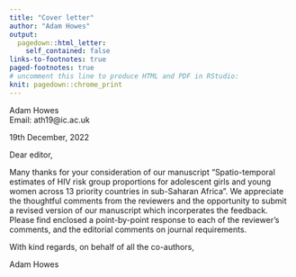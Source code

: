 ```yaml
---
title: "Cover letter"
author: "Adam Howes"
output:
  pagedown::html_letter:
    self_contained: false
links-to-footnotes: true
paged-footnotes: true
# uncomment this line to produce HTML and PDF in RStudio:
knit: pagedown::chrome_print
---
```


::: from
Adam Howes    
Email: ath19@ic.ac.uk     
:::

::: date
19th December, 2022
:::

Dear editor,

Many thanks for your consideration of our manuscript "Spatio-temporal estimates of HIV risk group proportions for adolescent girls and young women across 13 priority countries in sub-Saharan Africa".
We appreciate the thoughtful comments from the reviewers and the opportunity to submit a revised version of our manuscript which incorperates the feedback.
Please find enclosed a point-by-point response to each of the reviewer's comments, and the editorial comments on journal requirements.

With kind regards, on behalf of all the co-authors,

Adam Howes
